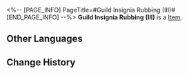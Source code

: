 <%-- [PAGE_INFO]
PageTitle=#Guild Insignia Rubbing (III)#
[END_PAGE_INFO] --%>
{{Item Infobox
|title       = Guild Insignia Rubbing (III)
|id          = 140260
|image       = Item Guild Insignia Rubbing (III).png
|type        = 
|invCategory = Missions
|rarity      = 1
|effect      = 
|description = A rubbing put together at a particular angle, portraying the secret insignia left by Scholar Bernini, who was Todd's teacher. It seems to be hiding some important information.
}}
'''Guild Insignia Rubbing (III)''' is a [[Item]].

==Other Languages==
{{Other Languages
|en   = Guild Insignia Rubbing (III)
|zhs  = 学会标识的拓片（其三）
|zht  = 學會標記拓片（其三）
|ja   = 学会のマークの拓本（三）
|ko   = 학회 표식의 탁본 (3)
|es   = Calco de una marca de la Sociedad (III)
|fr   = Estampe de marque de la Guilde (III)
|ru   = Эстамп Гильдии III
|th   = ภาพจารึกที่มีสัญลักษณ์ของสถาบัน (3)
|vi   = Bản Khắc Ký Hiệu Của Hội 3
|de   = Gildeninsignien-Abrieb (III)
|id   = Jejak Simbol Ilmu Akademis (Bagian 3)
|pt   = Parte da Insígnia da Guilda (III)
}}

==Change History==
{{Change History|2.0}}